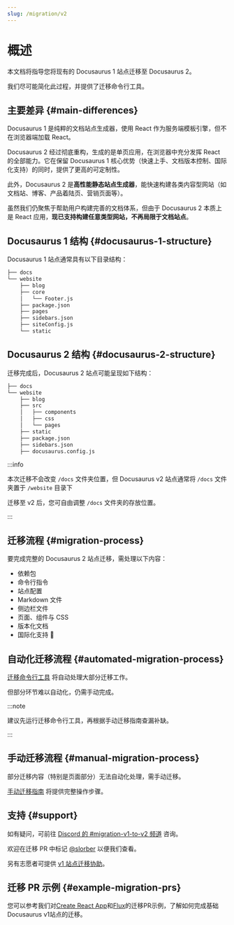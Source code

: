```yaml
---
slug: /migration/v2
---
```


# 概述

本文档将指导您将现有的 Docusaurus 1 站点迁移至 Docusaurus 2。

我们尽可能简化此过程，并提供了迁移命令行工具。

## 主要差异 {#main-differences}

Docusaurus 1 是纯粹的文档站点生成器，使用 React 作为服务端模板引擎，但不在浏览器端加载 React。

Docusaurus 2 经过彻底重构，生成的是单页应用，在浏览器中充分发挥 React 的全部能力。它在保留 Docusaurus 1 核心优势（快速上手、文档版本控制、国际化支持）的同时，提供了更高的可定制性。

此外，Docusaurus 2 是**高性能静态站点生成器**，能快速构建各类内容型网站（如文档站、博客、产品着陆页、营销页面等）。

虽然我们仍聚焦于帮助用户构建完善的文档体系，但由于 Docusaurus 2 本质上是 React 应用，**现已支持构建任意类型网站，不再局限于文档站点**。

## Docusaurus 1 结构 {#docusaurus-1-structure}

Docusaurus 1 站点通常具有以下目录结构：

```bash
├── docs
└── website
    ├── blog
    ├── core
    │   └── Footer.js
    ├── package.json
    ├── pages
    ├── sidebars.json
    ├── siteConfig.js
    └── static
```

## Docusaurus 2 结构 {#docusaurus-2-structure}

迁移完成后，Docusaurus 2 站点可能呈现如下结构：

```sh
├── docs
└── website
    ├── blog
    ├── src
    │   ├── components
    │   ├── css
    │   └── pages
    ├── static
    ├── package.json
    ├── sidebars.json
    ├── docusaurus.config.js
```

:::info

本次迁移不会改变 `/docs` 文件夹位置，但 Docusaurus v2 站点通常将 `/docs` 文件夹置于 `/website` 目录下

迁移至 v2 后，您可自由调整 `/docs` 文件夹的存放位置。

:::

## 迁移流程 {#migration-process}

要完成完整的 Docusaurus 2 站点迁移，需处理以下内容：

- 依赖包
- 命令行指令
- 站点配置
- Markdown 文件
- 侧边栏文件
- 页面、组件与 CSS
- 版本化文档
- 国际化支持 🚧

## 自动化迁移流程 {#automated-migration-process}

[迁移命令行工具](./migration-automated.mdx) 将自动处理大部分迁移工作。

但部分环节难以自动化，仍需手动完成。

:::note

建议先运行迁移命令行工具，再根据手动迁移指南查漏补缺。

:::

## 手动迁移流程 {#manual-migration-process}

部分迁移内容（特别是页面部分）无法自动化处理，需手动迁移。

[手动迁移指南](./migration-manual.mdx) 将提供完整操作步骤。

## 支持 {#support}

如有疑问，可前往 [Discord 的 #migration-v1-to-v2 频道](https://discord.gg/C3P6CxMMxY) 咨询。

欢迎在迁移 PR 中标记 [@slorber](https://github.com/slorber) 以便我们查看。

另有志愿者可提供 [v1 站点迁移协助](https://github.com/facebook/docusaurus/issues/1834)。

## 迁移 PR 示例 {#example-migration-prs}

您可以参考我们对[Create React App](https://github.com/facebook/create-react-app/pull/7785)和[Flux](https://github.com/facebook/flux/pull/471)的迁移PR示例，了解如何完成基础Docusaurus v1站点的迁移。